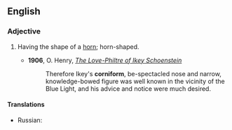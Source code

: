 ==English==

===Adjective===
{{en-adj}}

# {{rfquote-sense}} Having the shape of a [[horn]]; horn-shaped.
#* '''1906''', O. Henry, ''[[s:The Love-Philtre of Ikey Schoenstein|The Love-Philtre of Ikey Schoenstein]]''
#*: Therefore Ikey's '''corniform''', be-spectacled nose and narrow, knowledge-bowed figure was well known in the vicinity of the Blue Light, and his advice and notice were much desired.
====Translations====
{{trans-top|horn-shaped}}
* Russian: {{t|ru|рогоподобный|m|tr=rogopodóbnyj|sc=Cyrl}}
{{trans-mid}}
{{trans-bottom}}

{{Webster 1913}}